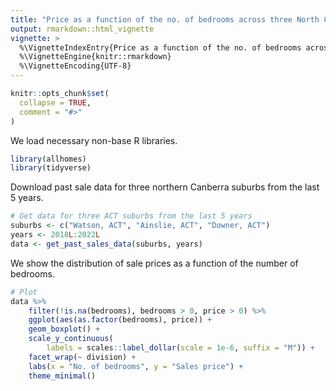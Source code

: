 ```yaml
---
title: "Price as a function of the no. of bedrooms across three North Canberra suburbs"
output: rmarkdown::html_vignette
vignette: >
  %\VignetteIndexEntry{Price as a function of the no. of bedrooms across three North Canberra suburbs}
  %\VignetteEngine{knitr::rmarkdown}
  %\VignetteEncoding{UTF-8}
---
```


```r
knitr::opts_chunk$set(
  collapse = TRUE,
  comment = "#>"
)
```

We load necessary non-base R libraries.

```r
library(allhomes)
library(tidyverse)
```

Download past sale data for three northern Canberra suburbs from the last 5 years.

```r
# Get data for three ACT suburbs from the last 5 years 
suburbs <- c("Watson, ACT", "Ainslie, ACT", "Downer, ACT")
years <- 2018L:2022L
data <- get_past_sales_data(suburbs, years)
```

We show the distribution of sale prices as a function of the number of bedrooms.

```r
# Plot
data %>%
    filter(!is.na(bedrooms), bedrooms > 0, price > 0) %>%
    ggplot(aes(as.factor(bedrooms), price)) +
    geom_boxplot() +
    scale_y_continuous(
        labels = scales::label_dollar(scale = 1e-6, suffix = "M")) +
    facet_wrap(~ division) +
    labs(x = "No. of bedrooms", y = "Sales price") +
    theme_minimal()
```

